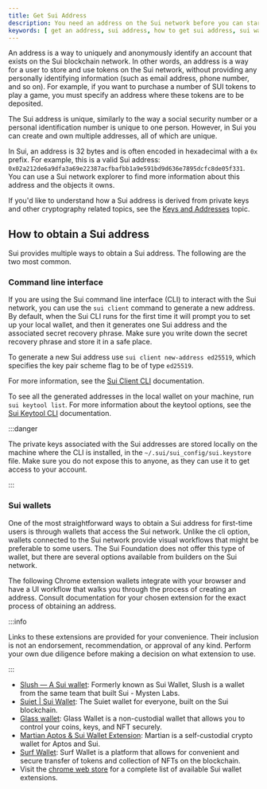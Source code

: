 ```yaml
---
title: Get Sui Address
description: You need an address on the Sui network before you can start trading NFTs, purchase SUI tokens, or perform other transactions.
keywords: [ get an address, sui address, how to get sui address, sui wallets, slush, suiet, glass wallet, martian extension, surf wallet, private keys ]
---
```


An address is a way to uniquely and anonymously identify an account that exists on the Sui blockchain network. In other words, an address is a way for a user to store and use tokens on the Sui network, without providing any personally identifying information (such as email address, phone number, and so on). For example, if you want to purchase a number of SUI tokens to play a game, you must specify an address where these tokens are to be deposited.

The Sui address is unique, similarly to the way a social security number or a personal identification number is unique to one person. However, in Sui you can create and own multiple addresses, all of which are unique. 

In Sui, an address is 32 bytes and is often encoded in hexadecimal with a `0x` prefix. For example, this is a valid Sui address: `0x02a212de6a9dfa3a69e22387acfbafbb1a9e591bd9d636e7895dcfc8de05f331`. You can use a Sui network explorer to find more information about this address and the objects it owns.

If you'd like to understand how a Sui address is derived from private keys and other cryptography related topics, see the [Keys and Addresses](/concepts/cryptography/transaction-auth/keys-addresses.mdx) topic.

## How to obtain a Sui address

Sui provides multiple ways to obtain a Sui address. The following are the two most common. 

### Command line interface

If you are using the Sui command line interface (CLI) to interact with the Sui network, you can use the `sui client` command to generate a new address. By default, when the Sui CLI runs for the first time it will prompt you to set up your local wallet, and then it generates one Sui address and the associated secret recovery phrase. Make sure you write down the secret recovery phrase and store it in a safe place. 

To generate a new Sui address use `sui client new-address ed25519`, which specifies the key pair scheme flag to be of type `ed25519`.

For more information, see the [Sui Client CLI](../../../references/cli/client.mdx) documentation.

To see all the generated addresses in the local wallet on your machine, run `sui keytool list`. For more information about the keytool options, see the [Sui Keytool CLI](../../../references/cli/keytool.mdx) documentation.

:::danger

The private keys associated with the Sui addresses are stored locally on the machine where the CLI is installed, in the `~/.sui/sui_config/sui.keystore` file. Make sure you do not expose this to anyone, as they can use it to get access to your account.

:::

### Sui wallets

One of the most straightforward ways to obtain a Sui address for first-time users is through wallets that access the Sui network. Unlike the cli option, wallets connected to the Sui network provide visual workflows that might be preferable to some users. The Sui Foundation does not offer this type of wallet, but there are several options available from builders on the Sui network. 

The following Chrome extension wallets integrate with your browser and have a UI workflow that walks you through the process of creating an address. Consult documentation for your chosen extension for the exact process of obtaining an address.

:::info

Links to these extensions are provided for your convenience. Their inclusion is not an endorsement, recommendation, or approval of any kind. Perform your own due diligence before making a decision on what extension to use.

:::

- [Slush — A Sui wallet](https://chromewebstore.google.com/detail/sui-wallet/opcgpfmipidbgpenhmajoajpbobppdil): Formerly known as Sui Wallet, Slush is a wallet from the same team that built Sui - Mysten Labs.
- [Suiet | Sui Wallet](https://chromewebstore.google.com/detail/suiet-sui-wallet/khpkpbbcccdmmclmpigdgddabeilkdpd): The Suiet wallet for everyone, built on the Sui blockchain. 
- [Glass wallet](https://chromewebstore.google.com/detail/glass-wallet-sui-wallet/loinekcabhlmhjjbocijdoimmejangoa): Glass Wallet is a non-custodial wallet that allows you to control your coins, keys, and NFT securely.
- [Martian Aptos & Sui Wallet Extension](https://chromewebstore.google.com/detail/martian-aptos-sui-wallet/efbglgofoippbgcjepnhiblaibcnclgk): Martian is a self-custodial crypto wallet for Aptos and Sui.
- [Surf Wallet](https://chromewebstore.google.com/detail/surf-wallet/emeeapjkbcbpbpgaagfchmcgglmebnen): Surf Wallet is a platform that allows for convenient and secure transfer of tokens and collection of NFTs on the blockchain.
- Visit the [chrome web store](https://chromewebstore.google.com/search/sui%20wallet) for a complete list of available Sui wallet extensions.